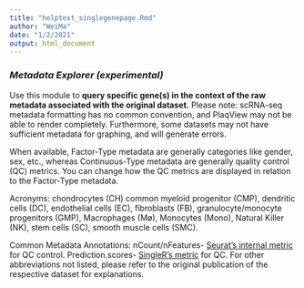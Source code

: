 ```yaml
---
title: "helptext_singlegenepage.Rmd"
author: "WeiMa"
date: "1/2/2021"
output: html_document
---
```


### ***Metadata Explorer (experimental)***

Use this module to **query specific gene(s) in the context of the raw metadata associated with the original dataset.** Please note: scRNA-seq metadata formatting has no common convention, and PlaqView may not be able to render completely. Furthermore, some datasets may not have sufficient metadata for graphing, and will generate errors.

When available, Factor-Type metadata are generally categories like gender, sex, etc., whereas Continuous-Type metadata are generally quality control (QC) metrics. You can change how the QC metrics are displayed in relation to the Factor-Type metadata.

Acronyms: chondrocytes (CH) common myeloid progenitor (CMP), dendritic cells (DC), endothelial cells (EC), fibroblasts (FB), granulocyte/monocyte progenitors (GMP), Macrophages (Mø), Monocytes (Mono), Natural Killer (NK), stem cells (SC), smooth muscle cells (SMC).

Common Metadata Annotations: nCount/nFeatures- [Seurat's internal metric](https://satijalab.org/seurat/articles/pbmc3k_tutorial.html) for QC control. Prediction.scores- [SingleR's metric](https://www.bioconductor.org/packages/release/bioc/vignettes/SingleR/inst/doc/SingleR.html) for QC. For other abbreviations not listed, please refer to the original publication of the respective dataset for explanations.
